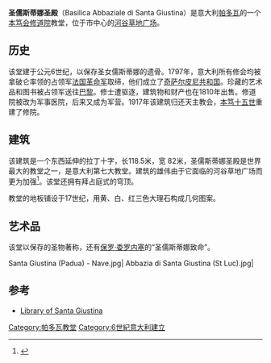 {{Infobox monastery
| name           = 圣儒斯蒂娜圣殿
| native_name    = Basilica Abbaziale di Santa Giustina
| native_name_lang = italian
| image          = File:Abbazia di Santa Giustina.jpg
| order          = [[本笃会|本笃会]]
| established    = 10世纪
| dedication     = 圣女儒斯蒂娜
| heritage_designation = 国家古迹
| coord          = |45|23|47|N|11|52|47
}}
{{Coord|45|23|47|N|11|52|47|E|type:landmark|display=title}}
'''圣儒斯蒂娜圣殿'''（Basilica Abbaziale di Santa Giustina）是意大利[[帕多瓦|帕多瓦]]的一个[[本笃会|本笃会]][[修道院|修道院]]教堂，位于市中心的[[河谷草地广场|河谷草地广场]]。

==历史==
该堂建于公元6世纪，以保存圣女儒斯蒂娜的遗骨。1797年，意大利所有修会均被拿破仑率领的占领军[[法国革命军|法国革命军]]取缔，他们成立了[[奇萨尔皮尼共和国|奇萨尔皮尼共和国]]。珍藏的艺术品和图书被占领军送往[[巴黎|巴黎]]。修士遭驱逐，建筑物和财产也在1810年出售。修道院被改为军事医院，后来又成为军营。1917年该建筑归还天主教会，[[本笃十五世|本笃十五世]]重建了修院。

==建筑==
该建筑是一个东西延伸的拉丁十字，长118.5米，宽 82米，圣儒斯蒂娜圣殿是世界最大的教堂之一，是意大利第七大教堂。建筑的雄伟由于它面临的河谷草地广场而更为加强<ref name=Italianwiki>{{cite web|title=Basilica di Santa Giustina|website=it.wikipedia.com/wiki/Basilica di Santa Guistina|accessdate=17 November 2015}}</ref>。该堂还拥有拜占庭式的穹顶。

教堂的地板铺设于17世纪，用黄、白、红三色大理石构成几何图案。

==艺术品==
该堂以保存的圣物著称，还有[[保罗·委罗内塞|保罗·委罗内塞]]的“圣儒斯蒂娜致命”。

<gallery mode="packed" heights="180px">
Santa Giustina (Padua) - Nave.jpg|
Abbazia di Santa Giustina (St Luc).jpg|
</gallery>

==参考==
{{reflist}}
* [http://www.bibliotecasantagiustina.it Library of Santa Giustina] {{Wayback|url=http://www.bibliotecasantagiustina.it/ |date=20180331143620 }}
[[Category:帕多瓦教堂|Category:帕多瓦教堂]]
[[Category:6世紀意大利建立|Category:6世紀意大利建立]]